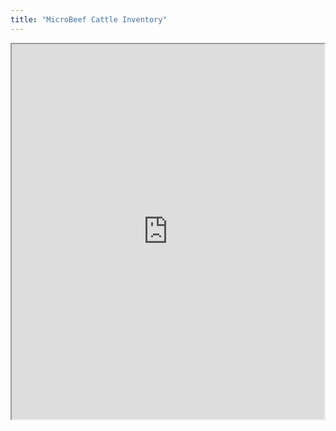 ```yaml
---
title: "MicroBeef Cattle Inventory"
---
```

::: {style="display: flex; justify-content: center; gap: 10px;"}

<iframe src="https://lvr-explore.shinyapps.io/CattleInventory_Micro/" width="800" height="600"></iframe>

:::